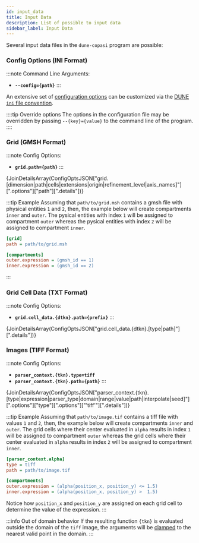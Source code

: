```yaml
---
id: input_data
title: Input Data
description: List of possible to input data
sidebar_label: Input Data
---
```




Several input data files in the `dune-copasi` program are possible:

### Config Options (INI Format)

:::note Command Line Arguments:
* **`--config={path}`**
:::

An extensive set of [configuration options](param_tree) can be customized via the [DUNE `ini` file convention](ini_file).

::::tip Override options
The options in the configuration file may be overridden by passing `--{key}={value}` to the command line of the program.
::::

### Grid (GMSH Format)

:::note Config Options:
* **`grid.path={path}`**
:::

<Markdown>
{JoinDetailsArray(ConfigOptsJSON["grid.[dimension|path|cells|extensions|origin|refinement_level|axis_names]"][".options"]["path"][".details"])}
</Markdown>

:::tip Example
Assuming that `path/to/grid.msh` contains a gmsh file with physical entities `1` and `2`, then, the example below will create compartments `inner` and `outer`. The pysical entities with index `1` will be assigned to compartment `outer` whereas the pysical entities with index `2` will be assigned to compartment `inner`.
```ini title="config.ini"
[grid]
path = path/to/grid.msh

[compartments]
outer.expression = (gmsh_id == 1)
inner.expression = (gmsh_id == 2)
```
:::

### Grid Cell Data (TXT Format)

:::note Config Options:
* **`grid.cell_data.{dtkn}.path={prefix}`**
:::

<Markdown>
{JoinDetailsArray(ConfigOptsJSON["grid.cell_data.{dtkn}.[type|path]"][".details"])}
</Markdown>

### Images (TIFF Format)

:::note Config Options:
* **`parser_context.{tkn}.type=tiff`**
* **`parser_context.{tkn}.path={path}`**
:::

<Markdown>
{JoinDetailsArray(ConfigOptsJSON["parser_context.{tkn}.[type|expression|parser_type|domain|range|value|path|interpolate|seed]"][".options"]["type"][".options"]["'tiff'"][".details"])}
</Markdown>

:::tip Example
Assuming that `path/to/image.tif` contains a tiff file with values `1` and `2`, then, the example below will create compartments `inner` and `outer`. The grid cells where their center evaluated in `alpha` results in index `1` will be assigned to compartment `outer` whereas the grid cells where their center evaluated in `alpha` results in index `2` will be assigned to compartment `inner`.
```ini title="config.ini"
[parser_context.alpha]
type = tiff
path = path/to/image.tif

[compartments]
outer.expression = (alpha(position_x, position_y) <= 1.5)
inner.expression = (alpha(position_x, position_y) >  1.5)
```
Notice how `position_x` and `position_y` are assigned on each grid cell to determine the value of the expression.
:::

:::info Out of domain behavior
If the resulting function `{tkn}` is evaluated outside the domain of the `tiff` image, the
arguments will be [clamped](https://en.wikipedia.org/wiki/Clamping_(graphics)) to
the nearest valid point in the domain.
:::